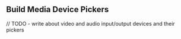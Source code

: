 ## Build Media Device Pickers

// TODO - write about video and audio input/output devices and their pickers

